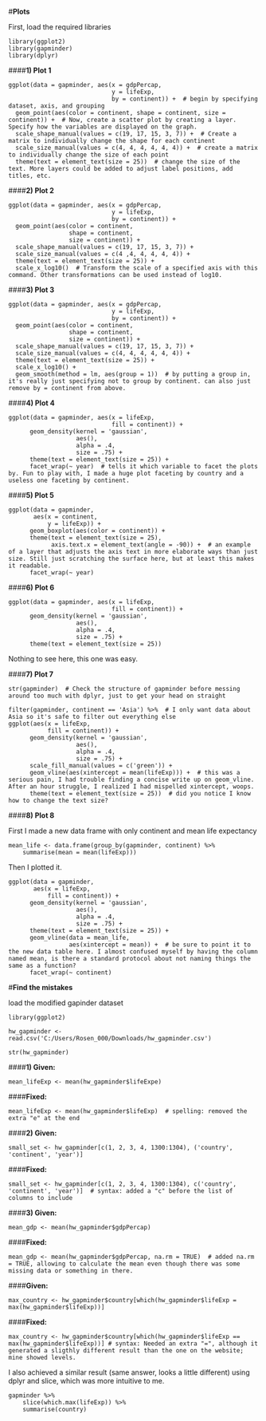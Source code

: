 
#**Plots**

First, load the required libraries

```
library(ggplot2)
library(gapminder)
library(dplyr)
```


####**1) Plot 1**
```
ggplot(data = gapminder, aes(x = gdpPercap, 
                             y = lifeExp, 
                             by = continent)) +  # begin by specifying dataset, axis, and grouping
  geom_point(aes(color = continent, shape = continent, size = continent)) +  # Now, create a scatter plot by creating a layer. Specify how the variables are displayed on the graph.
  scale_shape_manual(values = c(19, 17, 15, 3, 7)) +  # Create a matrix to individually change the shape for each continent
  scale_size_manual(values = c(4, 4, 4, 4, 4, 4)) +  # create a matrix to individually change the size of each point
  theme(text = element_text(size = 25))  # change the size of the text. More layers could be added to adjust label positions, add titles, etc.
```
  
####**2) Plot 2**
```
ggplot(data = gapminder, aes(x = gdpPercap, 
                             y = lifeExp, 
                             by = continent)) + 
  geom_point(aes(color = continent, 
                 shape = continent, 
                 size = continent)) +
  scale_shape_manual(values = c(19, 17, 15, 3, 7)) +
  scale_size_manual(values = c(4 ,4, 4, 4, 4, 4)) +
  theme(text = element_text(size = 25)) +
  scale_x_log10()  # Transform the scale of a specified axis with this command. Other transformations can be used instead of log10.
```  
  
####**3) Plot 3**
```
ggplot(data = gapminder, aes(x = gdpPercap, 
                             y = lifeExp, 
                             by = continent)) + 
  geom_point(aes(color = continent, 
                 shape = continent, 
                 size = continent)) +
  scale_shape_manual(values = c(19, 17, 15, 3, 7)) +
  scale_size_manual(values = c(4, 4, 4, 4, 4, 4)) +
  theme(text = element_text(size = 25)) +
  scale_x_log10() +
  geom_smooth(method = lm, aes(group = 1))  # by putting a group in, it's really just specifying not to group by continent. can also just remove by = continent from above.
``` 
  
####**4) Plot 4** 
```
ggplot(data = gapminder, aes(x = lifeExp, 
                             fill = continent)) +
      geom_density(kernel = 'gaussian', 
                   aes(),
                   alpha = .4, 
                   size = .75) +
      theme(text = element_text(size = 25)) +
      facet_wrap(~ year)  # tells it which variable to facet the plots by. Fun to play with, I made a huge plot faceting by country and a useless one faceting by continent.
```

####**5) Plot 5**
```
ggplot(data = gapminder, 
       aes(x = continent, 
           y = lifeExp)) +
      geom_boxplot(aes(color = continent)) +
      theme(text = element_text(size = 25), 
            axis.text.x = element_text(angle = -90)) +  # an example of a layer that adjusts the axis text in more elaborate ways than just size. Still just scratching the surface here, but at least this makes it readable.
      facet_wrap(~ year)
```      
####**6) Plot 6**
```
ggplot(data = gapminder, aes(x = lifeExp, 
                             fill = continent)) +
      geom_density(kernel = 'gaussian', 
                   aes(), 
                   alpha = .4,
                   size = .75) +
      theme(text = element_text(size = 25)) 
```
Nothing to see here, this one was easy.

####**7) Plot 7**
```
str(gapminder)  # Check the structure of gapminder before messing around too much with dplyr, just to get your head on straight
```

```
filter(gapminder, continent == 'Asia') %>%  # I only want data about Asia so it's safe to filter out everything else
ggplot(aes(x = lifeExp, 
           fill = continent)) +
      geom_density(kernel = 'gaussian', 
                   aes(), 
                   alpha = .4,
                   size = .75) +
      scale_fill_manual(values = c('green')) +
      geom_vline(aes(xintercept = mean(lifeExp))) +  # this was a serious pain, I had trouble finding a concise write up on geom_vline. After an hour struggle, I realized I had mispelled xintercept, woops.
      theme(text = element_text(size = 25))  # did you notice I know how to change the text size?
```     
    
####**8) Plot 8**

First I made a new data frame with only continent and mean life expectancy

```
mean_life <- data.frame(group_by(gapminder, continent) %>%  
    summarise(mean = mean(lifeExp)))
```
Then I plotted it.

```
ggplot(data = gapminder, 
       aes(x = lifeExp, 
           fill = continent)) +              
      geom_density(kernel = 'gaussian', 
                   aes(), 
                   alpha = .4, 
                   size = .75) +
      theme(text = element_text(size = 25)) +
      geom_vline(data = mean_life, 
                 aes(xintercept = mean)) +  # be sure to point it to the new data table here. I almost confused myself by having the column named mean, is there a standard protocol about not naming things the same as a function?
      facet_wrap(~ continent) 
```      
      
      
      
#**Find the mistakes**

load the modified gapinder dataset

```
library(ggplot2)

hw_gapminder <- read.csv('C:/Users/Rosen_000/Downloads/hw_gapminder.csv')

str(hw_gapminder)
```

####**1) Given:**

```
mean_lifeExp <- mean(hw_gapminder$lifeExpe)
```

####**Fixed:**
    
```
mean_lifeExp <- mean(hw_gapminder$lifeExp)  # spelling: removed the extra "e" at the end 
```

####**2) Given:**

```
small_set <- hw_gapminder[c(1, 2, 3, 4, 1300:1304), ('country', 'continent', 'year')]
```

####**Fixed:**
```
small_set <- hw_gapminder[c(1, 2, 3, 4, 1300:1304), c('country', 'continent', 'year')]  # syntax: added a "c" before the list of columns to include 
```

####**3) Given:** 
```
mean_gdp <- mean(hw_gapminder$gdpPercap)
```
####**Fixed:**
```    
mean_gdp <- mean(hw_gapminder$gdpPercap, na.rm = TRUE)  # added na.rm = TRUE, allowing to calculate the mean even though there was some missing data or something in there.
```
####**Given:**
```
max_country <- hw_gapminder$country[which(hw_gapminder$lifeExp = max(hw_gapminder$lifeExp))]
```

####**Fixed:**
```
max_country <- hw_gapminder$country[which(hw_gapminder$lifeExp == max(hw_gapminder$lifeExp))] # syntax: Needed an extra "=", although it generated a sligthly different result than the one on the website; mine showed levels. 
```
I also achieved a similar result (same answer, looks a little different) using dplyr and slice, which was more intuitive to me.
```
gapminder %>%
    slice(which.max(lifeExp)) %>%
    summarise(country)
```

 